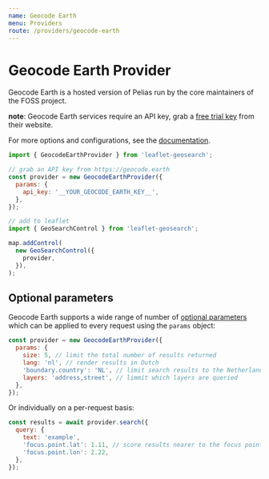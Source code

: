 ```yaml
---
name: Geocode Earth
menu: Providers
route: /providers/geocode-earth
---
```



# Geocode Earth Provider

Geocode Earth is a hosted version of Pelias run by the core maintainers of the FOSS project.

**note**: Geocode Earth services require an API key, grab a [free trial key][1] from their website.

For more options and configurations, see the [documentation][2].

<Playground>
  <Map provider="GeocodeEarth" />
</Playground>

```js
import { GeocodeEarthProvider } from 'leaflet-geosearch';

// grab an API key from https://geocode.earth
const provider = new GeocodeEarthProvider({
  params: {
    api_key: '__YOUR_GEOCODE_EARTH_KEY__',
  },
});

// add to leaflet
import { GeoSearchControl } from 'leaflet-geosearch';

map.addControl(
  new GeoSearchControl({
    provider,
  }),
);
```


## Optional parameters

Geocode Earth supports a wide range of number of [optional parameters][2] which can be applied to every request using the `params` object:

```js
const provider = new GeocodeEarthProvider({
  params: {
    size: 5, // limit the total number of results returned
    lang: 'nl', // render results in Dutch
    'boundary.country': 'NL', // limit search results to the Netherlands
    layers: 'address,street', // limmit which layers are queried
  },
});
```

Or individually on a per-request basis:

```js
const results = await provider.search({
  query: {
    text: 'example',
    'focus.point.lat': 1.11, // score results nearer to the focus point higher
    'focus.point.lon': 2.22,
  },
});
```

[1]: https://geocode.earth/
[2]: https://geocode.earth/docs/
